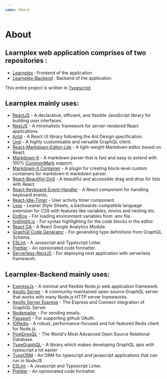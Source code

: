 ```yaml
---
name: About
---
```


# About

## Learnplex web application comprises of two repositories :

* [Learnplex](https://github.com/coderplex/learnplex) : Frontend of the application
* [Learnplex-Backend](https://github.com/coderplex/learnpelx-backend) : Backend of the application

This entire project is written in [Typescript](https://www.typescriptlang.org/)

## Learnplex mainly uses:
* [ReactJS](https://reactjs.org/) - A declarative, efficient, and flexible JavaScript library for building user interfaces.
* [NextJS](https://nextjs.org/) - A minimalistic framework for server-rendered React applications.
* [Antd](https://ant.design/docs/react/introduce) - A React UI library following the Ant Design specification.
* [Urql](https://formidable.com/open-source/urql/docs/) - A highly customisable and versatile GraphQL client.
* [React-Markdown-Editor-Lite](https://github.com/HarryChen0506/react-markdown-editor-lite) - A light-weight Markdown editor based on React.
* [Markdown-It](https://github.com/markdown-it/markdown-it) - A markdown parser that is fast and easy to extend with 100% [CommonMark](https://commonmark.org/) support.
* [Markdown-It Container](https://github.com/markdown-it/markdown-it-container) - A plugin for creating block-level custom containers for markdown-it markdown parser.
* [React-Beautiful-Dnd](https://github.com/atlassian/react-beautiful-dnd) - A beautiful and accessible drag and drop for lists with React.
* [React-Keyboard-Event-Handler](https://github.com/linsight/react-keyboard-event-handler) - A React component for handling keyboard events.
* [React-Idle-Timer](https://github.com/supremetechnopriest/react-idle-timer) - User activity timer component.
* [Less](http://lesscss.org/) - Leaner Style Sheets, a backwards-compatible language extension for CSS with features like variables, mixins and nesting etc.
* [DotEnv](https://github.com/motdotla/dotenv) - For loading environment variables from .env file.
* [highlight.js](https://highlightjs.org/) - For syntax highlighting for the code blocks in the editor.
* [React GA](https://github.com/react-ga/react-ga) - A React Google Analytics Module.
* [GraphQl Code Generator](https://graphql-code-generator.com/) - For generating type definitions from GraphQL Schema.
* [ESLint](https://eslint.org/) - A Javascript and Typescript Linter.
* [Prettier](https://prettier.io/) - An opinionated code formatter.
* [Serverless-NextJS](https://github.com/danielcondemarin/serverless-next.js) - For deploying next application with serverless framework.

## Learnplex-Backend mainly uses:

* [ExpressJs](https://expressjs.com/) - A minimal and flexible Node.js web application framework.
* [Apollo Server](https://www.apollographql.com/docs/apollo-server/) - A community-maintained open-source GraphQL server that works with many Node.js HTTP server frameworks.
* [Apollo Server Express](https://github.com/apollographql/apollo-server/tree/master/packages/apollo-server-express) - The Express and Connect integration of GraphQL Server.
* [Nodemailer](https://nodemailer.com/) - For sending emails.
* [Passport](http://www.passportjs.org/) - For supporting github OAuth.
* [IORedis](https://github.com/luin/ioredis) - A robust, performance-focused and full-featured Redis client for Node.js.
* [PostGresQL](https://www.postgresql.org/) - The World's Most Advanced Open Source Relational Database.
* [TypeGraphQL](https://typegraphql.com/docs/0.17.6/getting-started.html) - A library which makes developing GraphQL apis with typescript a lot easier
* [TypeORM](https://typeorm.io/) - An ORM for typescript and javascript applications that can run in NodeJS
* [ESLint](https://eslint.org/) - A Javascript and Typescript Linter.
* [Prettier](https://prettier.io/) - An opinionated code formatter.
